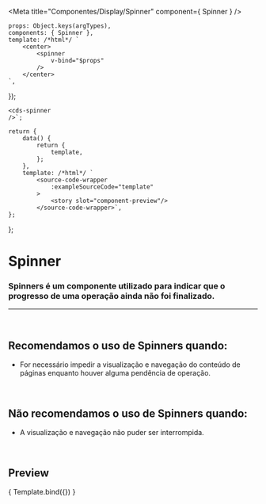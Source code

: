 
<Meta
	title="Componentes/Display/Spinner"
	component={ Spinner }
/>

	props: Object.keys(argTypes),
	components: { Spinner },
	template: /*html*/ `
		<center>
			<spinner
				v-bind="$props"
			/>
		</center>
	`,
});

	<cds-spinner
	/>`;

	return {
		data() {
			return {
				template,
			};
		},
		template: /*html*/ `
			<source-code-wrapper
				:exampleSourceCode="template"
			>
				<story slot="component-preview"/>
			</source-code-wrapper>`,
	};
};

# Spinner

### Spinners é um componente utilizado para indicar que o progresso de uma operação ainda não foi finalizado.
---
<br />

## Recomendamos o uso de Spinners quando:
- For necessário impedir a visualização e navegação do conteúdo de páginas enquanto houver alguma pendência de operação.

<br />

## Não recomendamos o uso de Spinners quando:
- A visualização e navegação não puder ser interrompida.

<br />

## Preview

<Canvas>
	<Story
		name="Spinner"
		decorators={[docsDecorator]}
	>
		{ Template.bind({}) }
	</Story>
</Canvas>

<ArgsTable story="Spinner" />